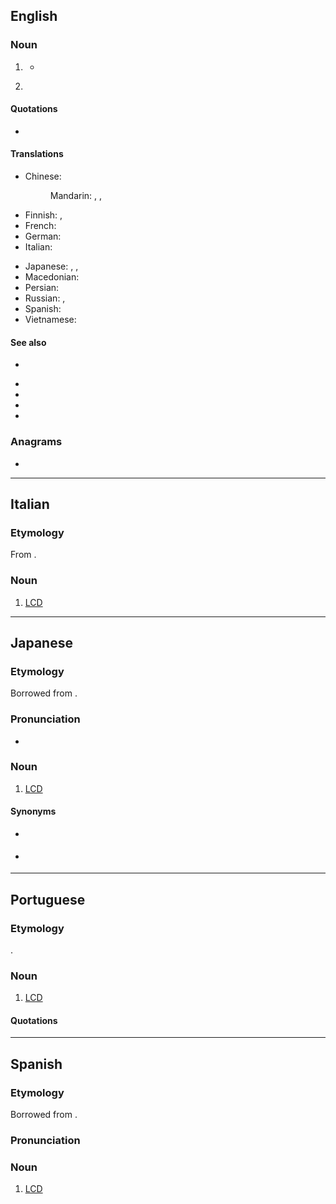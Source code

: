 ==English==
{{wikipedia}}

===Noun===
{{en-noun}}

# {{lb|en|electronics|computing}} {{initialism of|en|liquid crystal display}}
#* {{quote-journal|en|author=James Connell|title=Apple to Drop CRT Monitors|date=2001-05-23|url=https://www.nytimes.com/2001/05/23/business/worldbusiness/IHT-tech-briefapple-to-drop-crt-monitors.html|issn=0362-4331|work=International Herald Tribune|passage='''LCD''' monitors offer higher resolution and take up far less space than traditional PC displays.}}
# {{lb|en|number theory}} {{initialism of|en|[[lowest common denominator]] / [[least common denominator]]}}

====Quotations====
* {{sense|liquid crystal display}} {{seeCites|en}}

====Translations====
{{trans-top|liquid crystal display}}
* Chinese:
*: Mandarin: {{t|cmn|液晶显示屏|sc=Hani}}, {{t+|cmn|液晶显示器|sc=Hani}}, {{t+|cmn|LCD|sc=Hani}}
* Finnish: {{t|fi|LCD-näyttö}}, {{t+|fi|nestekidenäyttö}}
* French: {{t+|fr|ACL}}
* German: {{t+|de|LCD}}
* Italian: {{t+|it|LCD|m}}
{{trans-mid}}
* Japanese: {{t|ja|LCD|tr=erushīdī}}, {{t|ja|液晶ディスプレイ|tr=ekishō disupurei}}, {{t+|ja|液晶|tr=ekishō}}
* Macedonian: {{t|mk|ЛЦД}}
* Persian: {{t|fa|ال‌سی‌دی|tr=el-si-di|sc=fa-Arab}}
* Russian: {{t|ru|ЖКД|m}}, {{t|ru|ЖК-диспле́й|m}}
* Spanish: {{t+|es|LCD|m}}
* Vietnamese: {{t|vi|màn hình tinh thể lỏng}}
{{trans-bottom}}

====See also====
{{sense|lowest common denominator}}
* {{l|en|GCF}}
{{sense|liquid crystal display}}
* {{l|en|CRT}}
* {{l|en|LED}}
* {{l|en|TFT}}
* {{l|en|VDU}}

===Anagrams===
* {{anagrams|en|a=cdl|CDL|CLD|Cld.|DCL|DLC|LDC}}

----

==Italian==

===Etymology===
From {{uder|it|en|-}}.

===Noun===
{{it-noun|m|LCD}}

# [[#English|LCD]]
#: {{syn|it|schermo a cristalli liquidi}}

----

==Japanese==

===Etymology===
Borrowed from {{bor|ja|en|LCD}}.

===Pronunciation===
{{ja-pron|エルシーディー|acc=5}}
* {{a|Osaka}} {{ja-accent-common|nakadaka||エルシーディ|ー}}

===Noun===
{{ja-noun|エル%シー%ディー}}

# [[#English|LCD]]

====Synonyms====
* {{ja-r|液%晶ディスプレイ|えき%しょう ディスプレイ}} {{q|formal}}
* {{ja-r|液%晶|えき%しょう}} {{q|colloquial}}

----

==Portuguese==
{{wikipedia|lang=pt}}

===Etymology===
{{obor|pt|en|LCD}}.

===Noun===
{{pt-noun|m|s}}

# {{lb|pt|electronics|computing}} [[#English|LCD]] {{gloss|liquid crystal display}}

====Quotations====
{{seeCites|pt}}

{{cln|pt|initialisms}}

----

==Spanish==
{{wikipedia|lang=es}}

===Etymology===
Borrowed from {{bor|es|en|LCD}}.

===Pronunciation===
{{es-IPA|elecedé}}

===Noun===
{{es-noun|m}}

# {{lb|es|electronics|computing}} [[#English|LCD]] {{gloss|liquid crystal display}}